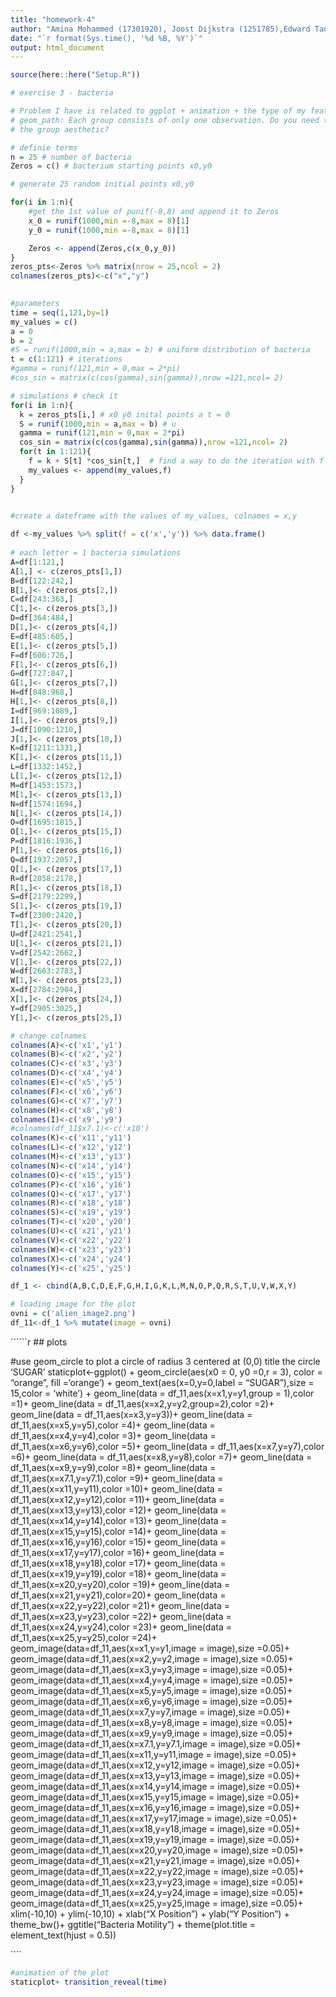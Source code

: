 ```yaml
---
title: "homework-4"
author: "Amina Mohammed (17301920), Joost Dijkstra (1251785),Edward Tandia (17310806)"
date: "`r format(Sys.time(), '%d %B, %Y')`"
output: html_document
---
```


```r
source(here::here("Setup.R"))
```

```r
# exercise 3 - bacteria

# Problem I have is related to ggplot + animation + the type of my features in df: 
# geom_path: Each group consists of only one observation. Do you need to adjust
# the group aesthetic?

```

```r
# definie terms
n = 25 # number of bacteria
Zeros = c() # bacterium starting points x0,y0

# generate 25 random initial points x0,y0

for(i in 1:n){
    #get the 1st value of punif(-8,8) and append it to Zeros
    x_0 = runif(1000,min =-8,max = 8)[1]
    y_0 = runif(1000,min =-8,max = 8)[1]

    Zeros <- append(Zeros,c(x_0,y_0))
}
zeros_pts<-Zeros %>% matrix(nrow = 25,ncol = 2)
colnames(zeros_pts)<-c("x","y")

        
#parameters
time = seq(1,121,by=1)
my_values = c()
a = 0
b = 2
#S = runif(1000,min = a,max = b) # uniform distribution of bacteria
t = c(1:121) # iterations
#gamma = runif(121,min = 0,max = 2*pi)
#cos_sin = matrix(c(cos(gamma),sin(gamma)),nrow =121,ncol= 2)

# simulations # check it 
for(i in 1:n){
  k = zeros_pts[i,] # x0 y0 inital points a t = 0
  S = runif(1000,min = a,max = b) # u
  gamma = runif(121,min = 0,max = 2*pi)
  cos_sin = matrix(c(cos(gamma),sin(gamma)),nrow =121,ncol= 2)
  for(t in 1:121){
    f = k + S[t] *cos_sin[t,]  # find a way to do the iteration with f t+1
    my_values <- append(my_values,f)
  }
}
        
```
 
 
````r
#create a dateframe with the values of my_values, colnames = x,y

df <-my_values %>% split(f = c('x','y')) %>% data.frame()
        
# each letter = 1 bacteria simulations 
A=df[1:121,]
A[1,] <- c(zeros_pts[1,])
B=df[122:242,]
B[1,]<- c(zeros_pts[2,])
C=df[243:363,]
C[1,]<- c(zeros_pts[3,])
D=df[364:484,]
D[1,]<- c(zeros_pts[4,])
E=df[485:605,]
E[1,]<- c(zeros_pts[5,])
F=df[606:726,]
F[1,]<- c(zeros_pts[6,])
G=df[727:847,]
G[1,]<- c(zeros_pts[7,])
H=df[848:968,]
H[1,]<- c(zeros_pts[8,])
I=df[969:1089,]
I[1,]<- c(zeros_pts[9,])
J=df[1090:1210,]
J[1,]<- c(zeros_pts[10,])
K=df[1211:1331,]
K[1,]<- c(zeros_pts[11,])
L=df[1332:1452,]
L[1,]<- c(zeros_pts[12,])
M=df[1453:1573,]
M[1,]<- c(zeros_pts[13,])
N=df[1574:1694,]
N[1,]<- c(zeros_pts[14,])
O=df[1695:1815,]
O[1,]<- c(zeros_pts[15,])
P=df[1816:1936,]
P[1,]<- c(zeros_pts[16,])
Q=df[1937:2057,]
Q[1,]<- c(zeros_pts[17,])
R=df[2058:2178,]
R[1,]<- c(zeros_pts[18,])
S=df[2179:2299,]
S[1,]<- c(zeros_pts[19,])
T=df[2300:2420,]
T[1,]<- c(zeros_pts[20,])
U=df[2421:2541,]
U[1,]<- c(zeros_pts[21,])
V=df[2542:2662,]
V[1,]<- c(zeros_pts[22,])
W=df[2663:2783,]
W[1,]<- c(zeros_pts[23,])
X=df[2784:2904,]
X[1,]<- c(zeros_pts[24,])
Y=df[2905:3025,]
Y[1,]<- c(zeros_pts[25,])

# change colnames
colnames(A)<-c('x1','y1')
colnames(B)<-c('x2','y2')
colnames(C)<-c('x3','y3')
colnames(D)<-c('x4','y4')
colnames(E)<-c('x5','y5')
colnames(F)<-c('x6','y6')
colnames(G)<-c('x7','y7')
colnames(H)<-c('x8','y8')
colnames(I)<-c('x9','y9')
#colnames(df_11$x7.1)<-c('x10')
colnames(K)<-c('x11','y11')
colnames(L)<-c('x12','y12')
colnames(M)<-c('x13','y13')
colnames(N)<-c('x14','y14')
colnames(O)<-c('x15','y15')
colnames(P)<-c('x16','y16')
colnames(Q)<-c('x17','y17')
colnames(R)<-c('x18','y18')
colnames(S)<-c('x19','y19')
colnames(T)<-c('x20','y20')
colnames(U)<-c('x21','y21')
colnames(V)<-c('x22','y22')
colnames(W)<-c('x23','y23')
colnames(X)<-c('x24','y24')
colnames(Y)<-c('x25','y25')

df_1 <- cbind(A,B,C,D,E,F,G,H,I,G,K,L,M,N,O,P,Q,R,S,T,U,V,W,X,Y)

# loading image for the plot 
ovni = c('alien_image2.png')
df_11<-df_1 %>% mutate(image = ovni)  
````

``````r
## plots         

#use geom_circle to plot a circle of radius 3 centered at (0,0) title the circle 'SUGAR'
staticplot<-ggplot() +
  geom_circle(aes(x0 = 0, y0 =0,r = 3), color = "orange", fill ='orange') +
  geom_text(aes(x=0,y=0,label = "SUGAR"),size = 15,color = 'white') +
  geom_line(data = df_11,aes(x=x1,y=y1,group = 1),color =1)+
  geom_line(data = df_11,aes(x=x2,y=y2,group=2),color =2)+
  geom_line(data = df_11,aes(x=x3,y=y3))+
  geom_line(data = df_11,aes(x=x5,y=y5),color =4)+
  geom_line(data = df_11,aes(x=x4,y=y4),color =3)+
  geom_line(data = df_11,aes(x=x6,y=y6),color =5)+
  geom_line(data = df_11,aes(x=x7,y=y7),color =6)+
  geom_line(data = df_11,aes(x=x8,y=y8),color =7)+
  geom_line(data = df_11,aes(x=x9,y=y9),color =8)+
  geom_line(data = df_11,aes(x=x7.1,y=y7.1),color =9)+
  geom_line(data = df_11,aes(x=x11,y=y11),color =10)+
  geom_line(data = df_11,aes(x=x12,y=y12),color =11)+
  geom_line(data = df_11,aes(x=x13,y=y13),color =12)+
  geom_line(data = df_11,aes(x=x14,y=y14),color =13)+
  geom_line(data = df_11,aes(x=x15,y=y15),color =14)+
  geom_line(data = df_11,aes(x=x16,y=y16),color =15)+
  geom_line(data = df_11,aes(x=x17,y=y17),color =16)+
  geom_line(data = df_11,aes(x=x18,y=y18),color =17)+
  geom_line(data = df_11,aes(x=x19,y=y19),color =18)+
  geom_line(data = df_11,aes(x=x20,y=y20),color =19)+
  geom_line(data = df_11,aes(x=x21,y=y21),color=20)+
  geom_line(data = df_11,aes(x=x22,y=y22),color =21)+
  geom_line(data = df_11,aes(x=x23,y=y23),color =22)+
  geom_line(data = df_11,aes(x=x24,y=y24),color =23)+
  geom_line(data = df_11,aes(x=x25,y=y25),color =24)+
  geom_image(data=df_11,aes(x=x1,y=y1,image = image),size =0.05)+
  geom_image(data=df_11,aes(x=x2,y=y2,image = image),size =0.05)+
  geom_image(data=df_11,aes(x=x3,y=y3,image = image),size =0.05)+
  geom_image(data=df_11,aes(x=x4,y=y4,image = image),size =0.05)+
  geom_image(data=df_11,aes(x=x5,y=y5,image = image),size =0.05)+
  geom_image(data=df_11,aes(x=x6,y=y6,image = image),size =0.05)+
  geom_image(data=df_11,aes(x=x7,y=y7,image = image),size =0.05)+
  geom_image(data=df_11,aes(x=x8,y=y8,image = image),size =0.05)+
  geom_image(data=df_11,aes(x=x9,y=y9,image = image),size =0.05)+
  geom_image(data=df_11,aes(x=x7.1,y=y7.1,image = image),size =0.05)+
  geom_image(data=df_11,aes(x=x11,y=y11,image = image),size =0.05)+
  geom_image(data=df_11,aes(x=x12,y=y12,image = image),size =0.05)+
  geom_image(data=df_11,aes(x=x13,y=y13,image = image),size =0.05)+
  geom_image(data=df_11,aes(x=x14,y=y14,image = image),size =0.05)+
  geom_image(data=df_11,aes(x=x15,y=y15,image = image),size =0.05)+
  geom_image(data=df_11,aes(x=x16,y=y16,image = image),size =0.05)+
  geom_image(data=df_11,aes(x=x17,y=y17,image = image),size =0.05)+
  geom_image(data=df_11,aes(x=x18,y=y18,image = image),size =0.05)+
  geom_image(data=df_11,aes(x=x19,y=y19,image = image),size =0.05)+
  geom_image(data=df_11,aes(x=x20,y=y20,image = image),size =0.05)+
  geom_image(data=df_11,aes(x=x21,y=y21,image = image),size =0.05)+
  geom_image(data=df_11,aes(x=x22,y=y22,image = image),size =0.05)+
  geom_image(data=df_11,aes(x=x23,y=y23,image = image),size =0.05)+
  geom_image(data=df_11,aes(x=x24,y=y24,image = image),size =0.05)+
  geom_image(data=df_11,aes(x=x25,y=y25,image = image),size =0.05)+
  xlim(-10,10) +
  ylim(-10,10) +
  xlab("X Position") +
  ylab("Y Position") +
  theme_bw()+
  ggtitle("Bacteria Motility") + theme(plot.title = element_text(hjust = 0.5))

````

```r
#animation of the plot
staticplot+ transition_reveal(time)
```
